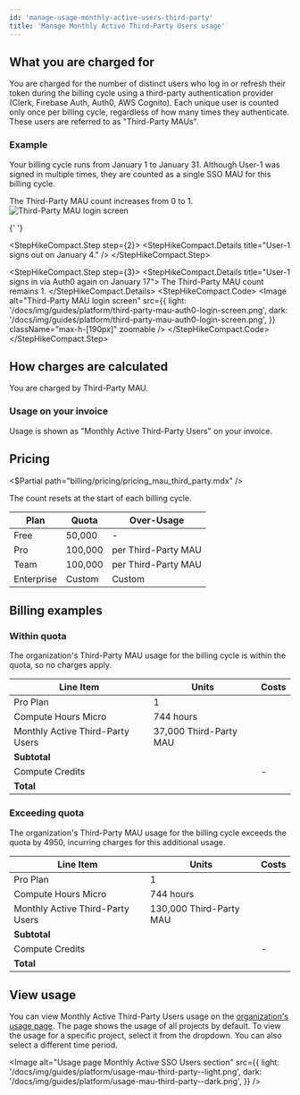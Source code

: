 ```yaml
---
id: 'manage-usage-monthly-active-users-third-party'
title: 'Manage Monthly Active Third-Party Users usage'
---
```


## What you are charged for

You are charged for the number of distinct users who log in or refresh their token during the billing cycle using a third-party authentication provider (Clerk, Firebase Auth, Auth0, AWS Cognito). Each unique user is counted only once per billing cycle, regardless of how many times they authenticate. These users are referred to as "Third-Party MAUs".

### Example

Your billing cycle runs from January 1 to January 31. Although User-1 was signed in multiple times, they are counted as a single SSO MAU for this billing cycle.

<StepHikeCompact>
  <StepHikeCompact.Step step={1}>
    <StepHikeCompact.Details title="User-1 signs in via Auth0 on January 3">
      The Third-Party MAU count increases
      from 0 to 1.
    </StepHikeCompact.Details>
    <StepHikeCompact.Code>
      <Image
        alt="Third-Party MAU login screen"
        src={{
          light: '/docs/img/guides/platform/third-party-mau-auth0-login-screen.png',
          dark: '/docs/img/guides/platform/third-party-mau-auth0-login-screen.png',
        }}
        className="max-h-[190px]"
        zoomable
      />
    </StepHikeCompact.Code>
  </StepHikeCompact.Step>

{' '}

<StepHikeCompact.Step step={2}>
  <StepHikeCompact.Details title="User-1 signs out on January 4." />
</StepHikeCompact.Step>

  <StepHikeCompact.Step step={3}>
    <StepHikeCompact.Details title="User-1 signs in via Auth0 again on January 17">
      The Third-Party MAU count remains 1.
    </StepHikeCompact.Details>
    <StepHikeCompact.Code>
      <Image
        alt="Third-Party MAU login screen"
        src={{
          light: '/docs/img/guides/platform/third-party-mau-auth0-login-screen.png',
          dark: '/docs/img/guides/platform/third-party-mau-auth0-login-screen.png',
        }}
        className="max-h-[190px]"
        zoomable
      />
    </StepHikeCompact.Code>
  </StepHikeCompact.Step>
</StepHikeCompact>

## How charges are calculated

You are charged by Third-Party MAU.

### Usage on your invoice

Usage is shown as "Monthly Active Third-Party Users" on your invoice.

## Pricing

<$Partial path="billing/pricing/pricing_mau_third_party.mdx" />

<Admonition type="note">

The count resets at the start of each billing cycle.

</Admonition>

| Plan       | Quota   | Over-Usage                                    |
| ---------- | ------- | --------------------------------------------- |
| Free       | 50,000  | -                                             |
| Pro        | 100,000 | <Price price="0.00325" /> per Third-Party MAU |
| Team       | 100,000 | <Price price="0.00325" /> per Third-Party MAU |
| Enterprise | Custom  | Custom                                        |

## Billing examples

### Within quota

The organization's Third-Party MAU usage for the billing cycle is within the quota, so no charges apply.

| Line Item                        | Units                  | Costs                    |
| -------------------------------- | ---------------------- | ------------------------ |
| Pro Plan                         | 1                      | <Price price="25" />     |
| Compute Hours Micro              | 744 hours              | <Price price="10" />     |
| Monthly Active Third-Party Users | 37,000 Third-Party MAU | <Price price="0" />      |
| **Subtotal**                     |                        | **<Price price="35" />** |
| Compute Credits                  |                        | -<Price price="10" />    |
| **Total**                        |                        | **<Price price="25" />** |

### Exceeding quota

The organization's Third-Party MAU usage for the billing cycle exceeds the quota by 4950, incurring charges for this additional usage.

| Line Item                        | Units                   | Costs                        |
| -------------------------------- | ----------------------- | ---------------------------- |
| Pro Plan                         | 1                       | <Price price="25" />         |
| Compute Hours Micro              | 744 hours               | <Price price="10" />         |
| Monthly Active Third-Party Users | 130,000 Third-Party MAU | <Price price="97.50" />      |
| **Subtotal**                     |                         | **<Price price="132.50" />** |
| Compute Credits                  |                         | -<Price price="10" />        |
| **Total**                        |                         | **<Price price="122.50" />** |

## View usage

You can view Monthly Active Third-Party Users usage on the [organization's usage page](/dashboard/org/_/usage). The page shows the usage of all projects by default. To view the usage for a specific project, select it from the dropdown. You can also select a different time period.

<Image
  alt="Usage page Monthly Active SSO Users section"
  src={{
    light: '/docs/img/guides/platform/usage-mau-third-party--light.png',
    dark: '/docs/img/guides/platform/usage-mau-third-party--dark.png',
  }}
/>
